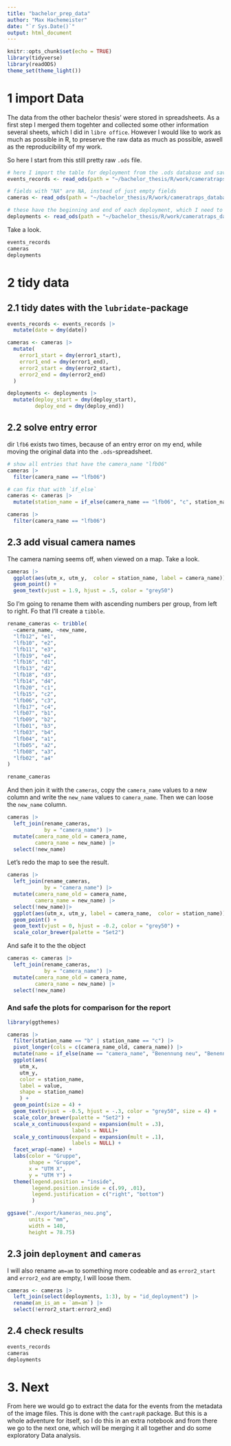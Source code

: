 ```yaml
---
title: "bachelor_prep_data"
author: "Max Hachemeister"
date: "`r Sys.Date()`"
output: html_document
---
```


```r
knitr::opts_chunk$set(echo = TRUE)
library(tidyverse)
library(readODS)
theme_set(theme_light())
```

# 1 import Data

The data from the other bachelor thesis' were stored in spreadsheets. As a first step I merged them togehter and collected some other information several sheets, which I did in `libre office`. However I would like to work as much as possible in R, to preserve the raw data as much as possible, aswell as the reproducibility of my work.

So here I start from this still pretty raw `.ods` file.

```r
# here I import the table for deployment from the .ods database and save it as a tibble with the same name
events_records <- read_ods(path = "~/bachelor_thesis/R/work/cameratraps_database_v02_1.ods", 1)

# fields with "NA" are NA, instead of just empty fields
cameras <- read_ods(path = "~/bachelor_thesis/R/work/cameratraps_database_v02_1.ods", 2, na = "NA")

# these have the beginning and end of each deployment, which I need to calculate the active/trapping days of each camera
deployments <- read_ods(path = "~/bachelor_thesis/R/work/cameratraps_database_v02_1.ods", 3)
```

Take a look.

```r
events_records
cameras
deployments
```

# 2 tidy data

## 2.1 tidy dates with the `lubridate`-package

```r
events_records <- events_records |>
  mutate(date = dmy(date))

cameras <- cameras |>
  mutate(
    error1_start = dmy(error1_start),
    error1_end = dmy(error1_end),
    error2_start = dmy(error2_start),
    error2_end = dmy(error2_end)
  )

deployments <- deployments |>
  mutate(deploy_start = dmy(deploy_start),
         deploy_end = dmy(deploy_end))

```

## 2.2 solve entry error

dir `lfb6` exists two times, because of an entry error on my end, while moving the original data into the `.ods`-spreadsheet.

```r
# show all entries that have the camera_name "lfb06"
cameras |> 
  filter(camera_name == "lfb06")

# can fix that with `if_else`
cameras <- cameras |> 
  mutate(station_name = if_else(camera_name == "lfb06", "c", station_name))

cameras |> 
  filter(camera_name == "lfb06")
```

## 2.3 add visual camera names

The camera naming seems off, when viewed on a map. Take a look.

```r
cameras |>
  ggplot(aes(utm_x, utm_y,  color = station_name, label = camera_name)) +
  geom_point() +
  geom_text(vjust = 1.9, hjust = .5, color = "grey50")
```


So I'm going to rename them with ascending numbers per group, from left to right. Fo that I'll create a `tibble`.

```r
rename_cameras <- tribble(
  ~camera_name, ~new_name,
  "lfb12", "e1",
  "lfb10", "e2",
  "lfb11", "e3",
  "lfb19", "e4",
  "lfb16", "d1",
  "lfb13", "d2",
  "lfb18", "d3",
  "lfb14", "d4",
  "lfb20", "c1",
  "lfb15", "c2",
  "lfb06", "c3",
  "lfb17", "c4",
  "lfb07", "b1",
  "lfb09", "b2",
  "lfb01", "b3",
  "lfb03", "b4",
  "lfb04", "a1",
  "lfb05", "a2",
  "lfb08", "a3",
  "lfb02", "a4"
)

rename_cameras

```

And then join it with the `cameras`, copy the `camera_name` values to a new column and write the `new_name` values to `camera_name`.
Then we can loose the `new_name` column.

```r
cameras |> 
  left_join(rename_cameras,
            by = "camera_name") |> 
  mutate(camera_name_old = camera_name,
         camera_name = new_name) |> 
  select(!new_name)
```

Let's redo the map to see the result.

```r
cameras |> 
  left_join(rename_cameras,
            by = "camera_name") |> 
  mutate(camera_name_old = camera_name,
         camera_name = new_name) |> 
  select(!new_name)|> 
  ggplot(aes(utm_x, utm_y, label = camera_name,  color = station_name)) +
  geom_point() +
  geom_text(vjust = 0, hjust = -0.2, color = "grey50") +
  scale_color_brewer(palette = "Set2")
```

And safe it to the the object

```r
cameras <- cameras |> 
  left_join(rename_cameras,
            by = "camera_name") |> 
  mutate(camera_name_old = camera_name,
         camera_name = new_name) |> 
  select(!new_name)
```

### And safe the plots for comparison for the report

```r
library(ggthemes)

cameras |> 
  filter(station_name == "b" | station_name == "c") |> 
  pivot_longer(cols = c(camera_name_old, camera_name)) |> 
  mutate(name = if_else(name == "camera_name", "Benennung neu", "Benennung alt")) |> 
  ggplot(aes(
    utm_x, 
    utm_y,  
    color = station_name, 
    label = value,
    shape = station_name)
    ) +
  geom_point(size = 4) +
  geom_text(vjust = -0.5, hjust = -.3, color = "grey50", size = 4) +
  scale_color_brewer(palette = "Set2") +
  scale_x_continuous(expand = expansion(mult = .3),
                     labels = NULL)+
  scale_y_continuous(expand = expansion(mult = .1),
                     labels = NULL) +
  facet_wrap(~name) +
  labs(color = "Gruppe",
       shape = "Gruppe",
       x = "UTM X",
       y = "UTM Y") +
  theme(legend.position = "inside",
        legend.position.inside = c(.99, .01),
        legend.justification = c("right", "bottom")
        )

ggsave("./export/kameras_neu.png",
       units = "mm",
       width = 140,
       height = 78.75)
```

## 2.3 join `deployment` and `cameras`

I will also rename `am=am` to something more codeable and as `error2_start` and `error2_end` are empty, I will loose them.

```r
cameras <- cameras |>
  left_join(select(deployments, 1:3), by = "id_deployment") |>
  rename(am_is_am = `am=am`) |> 
  select(!error2_start:error2_end)
```

## 2.4 check results

```r
events_records
cameras
deployments
```

# 3. Next

From here we would go to extract the data for the events from the metadata of the image files. This is done with the `camtrapR` package. But this is a whole adventure for itself, so I do this in an extra notebook and from there we go to the next one, which will be merging it all together and do some exploratory Data analysis.
